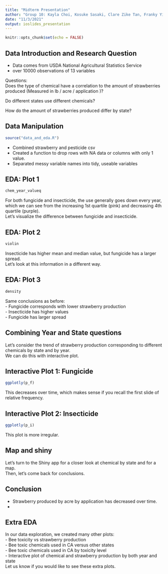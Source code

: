```yaml
---
title: "Midterm Presentation"
author: "Group 10: Kayla Choi, Kosuke Sasaki, Clare Zike Tan, Franky Yifan Zhang"
date: "11/3/2021"
output: ioslides_presentation
---
```


```r
knitr::opts_chunk$set(echo = FALSE)
```

## Data Introduction and Research Question
- Data comes from USDA National Agricultural Statistics Service
- over 10000 observations of 13 variables

Questions:  
Does the type of chemical have a correlation to the amount of strawberries produced (Measured in lb / acre / application )?   
  
Do different states use different chemicals?   
  
How do the amount of strawberries produced differ by state?   


## Data Manipulation
```r
source("data_and_eda.R")
```
- Combined strawberry and pesticide csv
- Created a function to drop rows with NA data or columns with only 1 value.   
- Separated messy variable names into tidy, useable variables  


## EDA: Plot 1

```r
chem_year_valueq
```
  
For both fungicide and insecticide, the use generally goes down every year, which we can see from the increasing 1st quartile (pink) and decreasing 4th quartile (purple).    
Let's visualize the difference between fungicide and insecticide.    
  

## EDA: Plot 2
```r
violin
```
  
Insecticide has higher mean and median value, but fungicide has a larger spread.   
Let's look at this information in a different way. 

## EDA: Plot 3
```r
density
```
  
Same conclusions as before:  
- Fungicide corresponds with lower strawberry production  
- Insecticide has higher values  
- Fungicide has larger spread  


## Combining Year and State questions
Let's consider the trend of strawberry production corresponding to different chemicals by state and by year.   
We can do this with interactive plot.  

## Interactive Plot 1: Fungicide
```r
ggplotly(p_f)
```
  
This decreases over time, which makes sense if you recall the first slide of relative frequency.    
  
## Interactive Plot 2: Insecticide
```r
ggplotly(p_i)
```
  
This plot is more irregular. 
    
## Map and shiny

Let's turn to the Shiny app for a closer look at chemical by state and for a map.  
Then, let's come back for conclusions.  

## Conclusion
- Strawberry produced by acre by application has decreased over time.  
-  

## Extra EDA
In our data exploration, we created many other plots:    
- Bee toxicity vs strawberry production  
- Bee toxic chemicals used in CA versus other states  
- Bee toxic chemicals used in CA by toxicity level  
- Interactive plot of chemical and strawberry production by both year and state    
Let us know if you would like to see these extra plots.    
